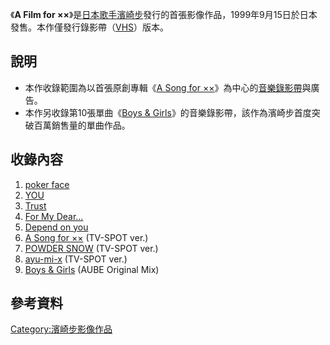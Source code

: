 {{Infobox Album
| Name           =<!-- 注释出：[[File:Ayumi_Hamasaki_Logo.png|20px]] -->Film for ××
| Type           = video
| Artist         = [[濱崎步|濱崎步]]
| Released       = 1999年9月15日
| Recorded       = 
| Genre          = [[J-POP|J-POP]]
| Length         = 
| Label          = [[avex_trax|avex trax]]
| Producer       = 松浦勝人
| Reviews        = 
| Chart position = 
| Certification  = 
| Last album     = -
| This album     = '''A Film for ××'''（1999年）
| Next album     = [[A_clips|A clips]]<br/>（2000年）
}}
《'''A Film for ××'''》是[[日本|日本]][[歌手|歌手]][[濱崎步|濱崎步]]發行的首張影像作品，1999年9月15日於日本發售。本作僅發行錄影帶（[[VHS|VHS]]）版本。

== 說明 ==
* 本作收錄範圍為以首張原創專輯《[[A_Song_for_××|A Song for ××]]》為中心的[[音樂錄影帶|音樂錄影帶]]與廣告。
* 本作另收錄第10張單曲《[[Boys_&_Girls|Boys & Girls]]》的音樂錄影帶，該作為濱崎步首度突破百萬銷售量的單曲作品。

== 收錄內容 ==
# [[Poker_face_(濱崎步單曲)|poker face]]
# [[YOU|YOU]]
# [[Trust|Trust]]
# [[For_My_Dear...|For My Dear...]]
# [[Depend_on_you|Depend on you]]
# [[A_Song_for_××|A Song for ××]] (TV-SPOT ver.)
# [[A_Song_for_××|POWDER SNOW]] (TV-SPOT ver.)
# [[ayu-mi-x|ayu-mi-x]] (TV-SPOT ver.)
# [[Boys_&_Girls|Boys & Girls]] (AUBE Original Mix) 

== 參考資料 ==
{{濱崎步}}

[[Category:濱崎步影像作品|Category:濱崎步影像作品]]